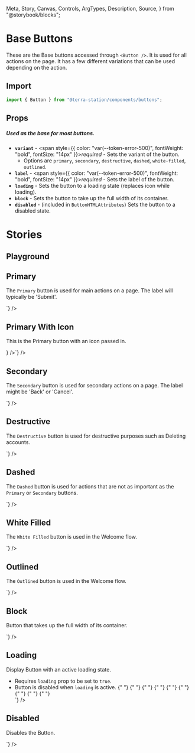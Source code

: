   Meta,
  Story,
  Canvas,
  Controls,
  ArgTypes,
  Description,
  Source,
} from "@storybook/blocks";

<Meta title="Components/Buttons/Base" />

# Base Buttons

These are the Base buttons accessed through `<Button />`. It is used for all actions on the page. It has a few different variations that can be used depending on the action.

## Import

```jsx
import { Button } from "@terra-station/components/buttons";
```

## Props

##### Used as the base for most buttons.

- **`variant`** - <span style={{ color: "var(--token-error-500)", fontWeight: "bold", fontSize: "14px" }}>_required_</span> - Sets the variant of the button.
  - Options are `primary`, `secondary`, `destructive`, `dashed`, `white-filled`, `outlined`.
- **`label`** - <span style={{ color: "var(--token-error-500)", fontWeight: "bold", fontSize: "14px" }}>_required_</span> - Sets the label of the button.
- **`loading`** - Sets the button to a loading state (replaces icon while loading).
- **`block`** - Sets the button to take up the full width of its container.
- **`disabled`** - (included in `ButtonHTMLAttributes`) Sets the button to a disabled state.

# Stories

## Playground

<div className="story_with_source_below">
  <Canvas of={ButtonStories.Playground} />
  <Controls of={ButtonStories.Playground} />
</div>

## Primary

The `Primary` button is used for main actions on a page. The label will typically be 'Submit'.

<div className="story_with_source_below">
  <Canvas of={ButtonStories.Primary} />
  <Source code={`<Button variant='primary' label='Primary' />`} />
</div>

## Primary With Icon

This is the Primary button with an icon passed in.

<div className="story_with_source_below">
  <Canvas of={ButtonStories.PrimaryWithIcon} sourceState="none" />
  <Source
    code={`<Button
  variant='primary'
  label='Primary'
  icon={<SmallCircleCheck fill='var(--token-light-white)' />}
/>`}
  />
</div>

## Secondary

The `Secondary` button is used for secondary actions on a page. The label might be 'Back' or 'Cancel'.

<div className="story_with_source_below">
  <Canvas of={ButtonStories.Secondary} />
  <Source code={`<Button variant='secondary' label='Secondary' />`} />
</div>

## Destructive

The `Destructive` button is used for destructive purposes such as Deleting accounts.

<div className="story_with_source_below">
  <Canvas of={ButtonStories.Destructive} />
  <Source code={`<Button variant='destructive' label='Button' />`} />
</div>

## Dashed

The `Dashed` button is used for actions that are not as important as the `Primary` or `Secondary` buttons.

<div className="story_with_source_below">
  <Canvas of={ButtonStories.Dashed} />
  <Source
    code={`
    <Button variant='dashed' label='Button' />
  `}
  />
</div>

## White Filled

The `White Filled` button is used in the Welcome flow.

<div className="story_with_source_below">
  <Canvas of={ButtonStories.WhiteFilled} />
  <Source code={`<Button variant='white-filled' label='Button' />`} />
</div>

## Outlined

The `Outlined` button is used in the Welcome flow.

<div className="story_with_source_below">
  <Canvas of={ButtonStories.Outlined} />
  <Source
    code={`
    <Button variant='outlined' label='Button' />
  `}
  />
</div>

## Block

Button that takes up the full width of its container.

<div className="story_with_source_below">
  <Canvas of={ButtonStories.Block} />
  <Source code={`<Button block label='Block' />`} />
</div>

## Loading

Display Button with an active loading state.

- Requires `loading` prop to be set to `true`.
- Button is disabled when `loading` is active.
  {" "}
  {" "}
  {" "}
  {" "}
  {" "}
  {" "}
  {" "}
  {" "}
  {" "}
  <div className="story_with_source_below">
    <Canvas of={ButtonStories.Loading} />
    <Source code={`<Button loading={true} label='Loading' />`} />
  </div>

## Disabled

Disables the Button.

<div className="story_with_source_below">
  <Canvas of={ButtonStories.Disabled} />
  <Source code={`<Button disabled label='Disabled' />`} />
</div>
